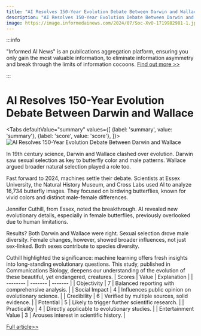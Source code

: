 ```yaml
---
title: "AI Resolves 150-Year Evolution Debate Between Darwin and Wallace"
description: "AI Resolves 150-Year Evolution Debate Between Darwin and Wallace"
image: https://image.informedainews.com/2024/07/Soc-XvO-1719982981-1.jpg
---
```



:::info

"Informed AI News" is an publications aggregation platform, ensuring you only gain the most valuable information, to eliminate information asymmetry and break through the limits of information cocoons.  [Find out more >>](/)

:::

# AI Resolves 150-Year Evolution Debate Between Darwin and Wallace


<Tabs
	defaultValue="summary"
	values={[
	{label: 'summary', value: 'summary'},
	{label: 'score', value: 'score'},
]}>
<TabItem value="summary">
<img
  src="https://image.informedainews.com/2024/07/Soc-XvO-1719982981-1.jpg"
  alt="AI Resolves 150-Year Evolution Debate Between Darwin and Wallace"
/>



In 19th century science, Darwin and Wallace clashed over evolution. Darwin saw sexual selection as key to butterfly color and male patterns. Wallace argued broader natural selection played a role too.

Fast forward to 2024, machines settle their debate. Scientists at Essex University, the Natural History Museum, and Cross Labs used AI to analyze 16,734 butterfly images. They focused on birdwing butterflies, known for vivid colors and distinct male-female differences.

Jennifer Cuthill, from Essex, noted the breakthrough. AI revealed new evolutionary details, especially in female butterflies, previously overlooked due to human limitations.

Results? Both Darwin and Wallace were right. Sexual selection drove male diversity. Female changes, however, showed broader influences, not just sex-linked. Both sexes contribute to species diversity.

Cuthill highlighted the significance: machine learning offers fresh insights into long-standing evolutionary questions. This study, published in Communications Biology, deepens our understanding of the evolution of these beautiful, yet endangered, creatures.
</TabItem>
<TabItem value="score">
	| Scores     | Value   | Explanation |
	| -------- | ------- | ------- |
	| Objectivity  | 7    | Balanced reporting with comprehensive analysis.    |
	| Social Impact | 4     | Influences public opinion on evolutionary science.    |
	| Credibility    | 6    | Verified by multiple sources, solid evidence.    |
	| Potential    | 5    | Likely to trigger further scientific research.    |
	| Practicality    | 4    | Directly applicable to evolutionary studies.    |
	| Entertainment Value    | 3    | Arouses interest in scientific history.    |
</TabItem>
</Tabs>

[Full article>>](https://www.cnbeta.com.tw/articles/science/1436863.htm)
